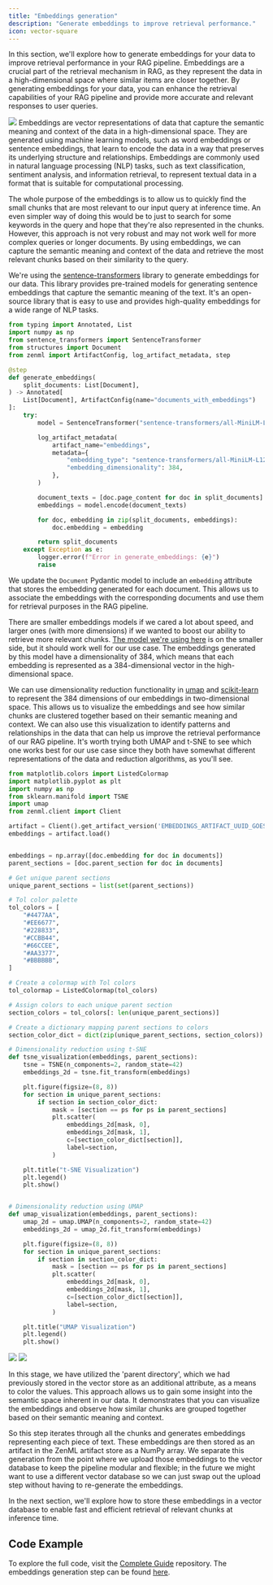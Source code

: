 ```yaml
---
title: "Embeddings generation"
description: "Generate embeddings to improve retrieval performance."
icon: vector-square
---
```


In this section, we'll explore how to generate embeddings for your data to improve retrieval performance in your RAG pipeline. Embeddings are a crucial part of the retrieval mechanism in RAG, as they represent the data in a high-dimensional space where similar items are closer together. By generating embeddings for your data, you can enhance the retrieval capabilities of your RAG pipeline and provide more accurate and relevant responses to user queries.


<Frame >
  <img src="/_assets/user-guide/data-int-2.avif"/>
</Frame>
<Info>
    Embeddings are vector representations of data that capture the semantic meaning and context of the data in a high-dimensional space. They are generated using machine learning models, such as word embeddings or sentence embeddings, that learn to encode the data in a way that preserves its underlying structure and relationships. Embeddings are commonly used in natural language processing (NLP) tasks, such as text classification, sentiment analysis, and information retrieval, to represent textual data in a format that is suitable for computational processing.
</Info>

The whole purpose of the embeddings is to allow us to quickly find the small chunks that are most relevant to our input query at inference time. An even simpler way of doing this would be to just to search for some keywords in the query and hope that they're also represented in the chunks. However, this approach is not very robust and may not work well for more complex queries or longer documents. By using embeddings, we can capture the semantic meaning and context of the data and retrieve the most relevant chunks based on their similarity to the query.

We're using the [sentence-transformers](https://www.sbert.net/) library to generate embeddings for our data. This library provides pre-trained models for generating sentence embeddings that capture the semantic meaning of the text. It's an open-source library that is easy to use and provides high-quality embeddings for a wide range of NLP tasks.


```py
from typing import Annotated, List
import numpy as np
from sentence_transformers import SentenceTransformer
from structures import Document
from zenml import ArtifactConfig, log_artifact_metadata, step

@step
def generate_embeddings(
    split_documents: List[Document],
) -> Annotated[
    List[Document], ArtifactConfig(name="documents_with_embeddings")
]:
    try:
        model = SentenceTransformer("sentence-transformers/all-MiniLM-L12-v2")

        log_artifact_metadata(
            artifact_name="embeddings",
            metadata={
                "embedding_type": "sentence-transformers/all-MiniLM-L12-v2",
                "embedding_dimensionality": 384,
            },
        )

        document_texts = [doc.page_content for doc in split_documents]
        embeddings = model.encode(document_texts)

        for doc, embedding in zip(split_documents, embeddings):
            doc.embedding = embedding

        return split_documents
    except Exception as e:
        logger.error(f"Error in generate_embeddings: {e}")
        raise
```

We update the `Document` Pydantic model to include an `embedding` attribute that stores the embedding generated for each document. This allows us to associate the embeddings with the corresponding documents and use them for retrieval purposes in the RAG pipeline.

There are smaller embeddings models if we cared a lot about speed, and larger ones (with more dimensions) if we wanted to boost our ability to retrieve more relevant chunks. [The model we're using here](https://huggingface.co/sentence-transformers/all-MiniLM-L12-v2) is on the smaller side, but it should work well for our use case. The embeddings generated by this model have a dimensionality of 384, which means that each embedding is represented as a 384-dimensional vector in the high-dimensional space.

We can use dimensionality reduction functionality in [umap](https://umap-learn.readthedocs.io/) and [scikit-learn](https://scikit-learn.org/stable/modules/generated/sklearn.manifold.TSNE.html#sklearn-manifold-tsne) to represent the 384 dimensions of our embeddings in two-dimensional space. This allows us to visualize the embeddings and see how similar chunks are clustered together based on their semantic meaning and context. We can also use this visualization to identify patterns and relationships in the data that can help us improve the retrieval performance of our RAG pipeline. It's worth trying both UMAP and t-SNE to see which one works best for our use case since they both have somewhat different representations of the data and reduction algorithms, as you'll see.

```py
from matplotlib.colors import ListedColormap
import matplotlib.pyplot as plt
import numpy as np
from sklearn.manifold import TSNE
import umap
from zenml.client import Client

artifact = Client().get_artifact_version('EMBEDDINGS_ARTIFACT_UUID_GOES_HERE')
embeddings = artifact.load()


embeddings = np.array([doc.embedding for doc in documents])
parent_sections = [doc.parent_section for doc in documents]

# Get unique parent sections
unique_parent_sections = list(set(parent_sections))

# Tol color palette
tol_colors = [
    "#4477AA",
    "#EE6677",
    "#228833",
    "#CCBB44",
    "#66CCEE",
    "#AA3377",
    "#BBBBBB",
]

# Create a colormap with Tol colors
tol_colormap = ListedColormap(tol_colors)

# Assign colors to each unique parent section
section_colors = tol_colors[: len(unique_parent_sections)]

# Create a dictionary mapping parent sections to colors
section_color_dict = dict(zip(unique_parent_sections, section_colors))

# Dimensionality reduction using t-SNE
def tsne_visualization(embeddings, parent_sections):
    tsne = TSNE(n_components=2, random_state=42)
    embeddings_2d = tsne.fit_transform(embeddings)

    plt.figure(figsize=(8, 8))
    for section in unique_parent_sections:
        if section in section_color_dict:
            mask = [section == ps for ps in parent_sections]
            plt.scatter(
                embeddings_2d[mask, 0],
                embeddings_2d[mask, 1],
                c=[section_color_dict[section]],
                label=section,
            )

    plt.title("t-SNE Visualization")
    plt.legend()
    plt.show()


# Dimensionality reduction using UMAP
def umap_visualization(embeddings, parent_sections):
    umap_2d = umap.UMAP(n_components=2, random_state=42)
    embeddings_2d = umap_2d.fit_transform(embeddings)

    plt.figure(figsize=(8, 8))
    for section in unique_parent_sections:
        if section in section_color_dict:
            mask = [section == ps for ps in parent_sections]
            plt.scatter(
                embeddings_2d[mask, 0],
                embeddings_2d[mask, 1],
                c=[section_color_dict[section]],
                label=section,
            )

    plt.title("UMAP Visualization")
    plt.legend()
    plt.show()
```
<Frame caption="UMAP visualization of the ZenML documentation chunks as embeddings">
  <img src="/_assets/user-guide/data-int-3.png"/>
</Frame>

<Frame caption="t-SNE visualization of the ZenML documentation chunks as embeddings">
  <img src="/_assets/user-guide/data-int-3.png"/>
</Frame>

In this stage, we have utilized the 'parent directory', which we had previously stored in the vector store as an additional attribute, as a means to color the values. This approach allows us to gain some insight into the semantic space inherent in our data. It demonstrates that you can visualize the embeddings and observe how similar chunks are grouped together based on their semantic meaning and context.

So this step iterates through all the chunks and generates embeddings representing each piece of text. These embeddings are then stored as an artifact in the ZenML artifact store as a NumPy array. We separate this generation from the point where we upload those embeddings to the vector database to keep the pipeline modular and flexible; in the future we might want to use a different vector database so we can just swap out the upload step without having to re-generate the embeddings.

In the next section, we'll explore how to store these embeddings in a vector database to enable fast and efficient retrieval of relevant chunks at inference time.

## Code Example

To explore the full code, visit the [Complete Guide](https://github.com/zenml-io/zenml-projects/tree/main/llm-complete-guide) repository. The embeddings generation step can be found [here](https://github.com/zenml-io/zenml-projects/tree/main/llm-complete-guide/steps/populate%5Findex.py).

